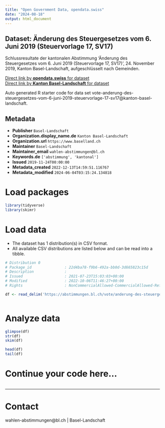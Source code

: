 ```yaml
---
title: "Open Government Data, opendata.swiss"
date: "2024-08-18"
output: html_document
---
```


## Dataset: Änderung des Steuergesetzes vom 6. Juni 2019 (Steuervorlage 17, SV17)

Schlussresultate der kantonalen Abstimmung 'Änderung des Steuergesetzes vom 6. Juni 2019 (Steuervorlage 17, SV17)', 24. November 2019, Kanton Basel-Landschaft, aufgeschlüsselt nach Gemeinden.

[Direct link by **opendata.swiss** for dataset](https://opendata.swiss/de/dataset/anderung-des-steuergesetzes-vom-6-juni-2019-steuervorlage-17-sv17)<br>
[Direct link by **Kanton Basel-Landschaft** for dataset](https://abstimmungen.bl.ch/vote/anderung-des-steuergesetzes-vom-6-juni-2019-steuervorlage-17-sv17/data)

Auto generated R starter code for data set vote-anderung-des-steuergesetzes-vom-6-juni-2019-steuervorlage-17-sv17@kanton-basel-landschaft.

## Metadata

- **Publisher** `Basel-Landschaft`
- **Organization.display_name.de** `Kanton Basel-Landschaft`
- **Organization.url** `https://www.baselland.ch`
- **Maintainer** `Basel-Landschaft`
- **Maintainer_email** `wahlen-abstimmungen@bl.ch`
- **Keywords.de** `['abstimmung', 'kantonal']`
- **Issued** `2019-11-24T00:00:00`
- **Metadata_created** `2022-12-13T14:59:51.116767`
- **Metadata_modified** `2024-06-04T03:15:24.134818`


# Load packages

```r

library(tidyverse)
library(skimr)

```

# Load data

-   The dataset has 1 distribution(s) in CSV format.
-   All available CSV distributions are listed below and can be read into a tibble.

```r

# Distribution 0
# Package_id               : 22d4ba78-f9b6-492a-bb0d-3d665823c15d
# Description              : 
# Issued                   : 2021-07-23T15:03:03+00:00
# Modified                 : 2022-10-06T11:46:27+00:00
# Rights                   : NonCommercialAllowed-CommercialAllowed-ReferenceRequired

df <- read_delim('https://abstimmungen.bl.ch/vote/anderung-des-steuergesetzes-vom-6-juni-2019-steuervorlage-17-sv17/data-csv')



```

# Analyze data

```r

glimpse(df)
str(df)
skim(df)

head(df)
tail(df)

```

# Continue your code here...

```r

```

------------------------------------------------------------------------

# Contact

wahlen-abstimmungen@bl.ch | Basel-Landschaft

